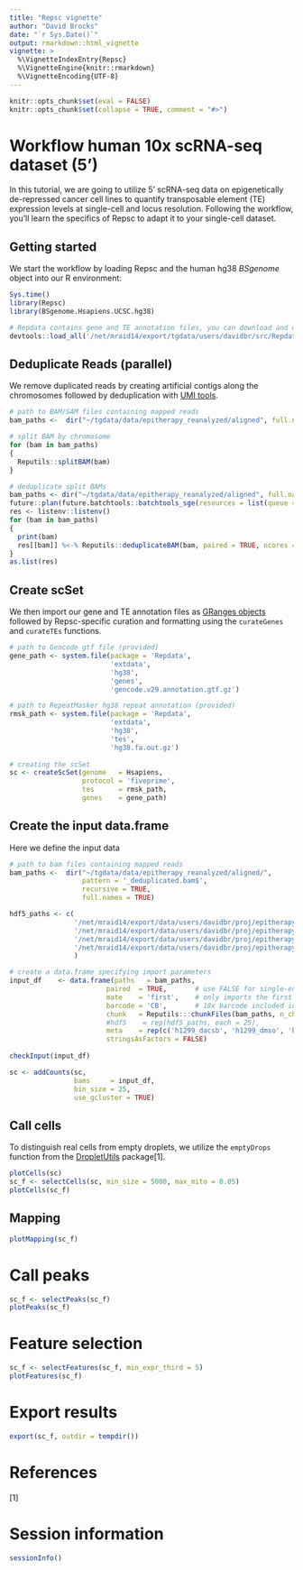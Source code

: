 ```yaml
---
title: "Repsc vignette"
author: "David Brocks"
date: "`r Sys.Date()`"
output: rmarkdown::html_vignette
vignette: >
  %\VignetteIndexEntry{Repsc}
  %\VignetteEngine{knitr::rmarkdown}
  %\VignetteEncoding{UTF-8}
---
```


```r
knitr::opts_chunk$set(eval = FALSE)
knitr::opts_chunk$set(collapse = TRUE, comment = "#>")
```

# Workflow human 10x scRNA-seq dataset (5')
In this tutorial, we are going to utilize 5' scRNA-seq data on epigenetically de-repressed cancer cell lines to quantify transposable element (TE) expression levels at single-cell and locus resolution. Following the workflow, you'll learn the specifics of Repsc to adapt it to your single-cell dataset.


## Getting started

We start the workflow by loading Repsc and the human hg38 _BSgenome_ object into our R environment:
```r
Sys.time()
library(Repsc)
library(BSgenome.Hsapiens.UCSC.hg38)

# Repdata contains gene and TE annotation files, you can download and define those files manually (see below)
devtools::load_all('/net/mraid14/export/tgdata/users/davidbr/src/Repdata/')
```

## Deduplicate Reads (parallel)

We remove duplicated reads by creating artificial contigs along the chromosomes followed by deduplication with [UMI tools](https://github.com/CGATOxford/UMI-tools).

```r
# path to BAM/SAM files containing mapped reads                         
bam_paths <-  dir("~/tgdata/data/epitherapy_reanalyzed/aligned", full.names = TRUE, pattern = 'bam.bam$')

# split BAM by chromosome
for (bam in bam_paths)
{
  Reputils::splitBAM(bam)
}

# deduplicate split BAMs
bam_paths <- dir("~/tgdata/data/epitherapy_reanalyzed/aligned", full.names = TRUE, pattern = 'chr[0-9, X, Y, MT]*.bam$')
future::plan(future.batchtools::batchtools_sge(resources = list(queue = "all.q", threads = 3, memory = 25), workers = Inf))
res <- listenv::listenv()
for (bam in bam_paths)
{
  print(bam)
  res[[bam]] %<-% Reputils::deduplicateBAM(bam, paired = TRUE, ncores = 3, align_dist = 1e3) %packages% "data.table"
}
as.list(res)
```

## Create scSet

We then import our gene and TE annotation files as [GRanges objects](https://bioconductor.org/packages/release/bioc/vignettes/GenomicRanges/inst/doc/GenomicRangesIntroduction.html) followed by Repsc-specific curation and formatting using the `curateGenes` and `curateTEs` functions.
```r
# path to Gencode gtf file (provided)
gene_path <- system.file(package = 'Repdata', 
                         'extdata',
                         'hg38',
                         'genes',                         
                         'gencode.v29.annotation.gtf.gz')

# path to RepeatMasker hg38 repeat annotation (provided)
rmsk_path <- system.file(package = 'Repdata', 
                         'extdata',
                         'hg38',
                         'tes',                         
                         'hg38.fa.out.gz')
                         
# creating the scSet
sc <- createScSet(genome   = Hsapiens,
                  protocol = 'fiveprime',
                  tes      = rmsk_path,
                  genes    = gene_path)
```

## Create the input data.frame

Here we define the input data
 
```r
# path to bam files containing mapped reads                         
bam_paths <-  dir("~/tgdata/data/epitherapy_reanalyzed/aligned/", 
                  pattern = '_deduplicated.bam$', 
                  recursive = TRUE,
                  full.names = TRUE)

hdf5_paths <- c(
                '/net/mraid14/export/data/users/davidbr/proj/epitherapy/data/hct116/10x/dmso/hct116_DMSO/outs/filtered_gene_bc_matrices_h5.h5',
                '/net/mraid14/export/data/users/davidbr/proj/epitherapy/data/hct116/10x/dacsb/hct116_DACSB/outs/filtered_gene_bc_matrices_h5.h5',
                '/net/mraid14/export/data/users/davidbr/proj/epitherapy/data/h1299/10x/dmso/h1299_DMSO/outs/filtered_gene_bc_matrices_h5.h5',
                '/net/mraid14/export/data/users/davidbr/proj/epitherapy/data/h1299/10x/dacsb/h1299_DACSB/outs/filtered_gene_bc_matrices_h5.h5'
                )             

# create a data.frame specifying import parameters                 
input_df    <- data.frame(paths   = bam_paths,
                        paired  = TRUE,       # use FALSE for single-end libraries
                        mate    = 'first',    # only imports the first mate of properly aligned read pairs, set to NA when using single-end libraries
                        barcode = 'CB',       # 10x barcode included in BAM flag
                        chunk   = Reputils:::chunkFiles(bam_paths, n_chunks = 12),
                        #hdf5    = rep(hdf5_paths, each = 25),
                        meta    = rep(c('h1299_dacsb', 'h1299_dmso', 'hct116_dacsb', 'hct116_dmso'), each = 25),
                        stringsAsFactors = FALSE)
                        
checkInput(input_df)                      
```

```r
sc <- addCounts(sc,
                bams     = input_df,
                bin_size = 25,
                use_gcluster = TRUE)
```

## Call cells

To distinguish real cells from empty droplets, we utilize the `emptyDrops` function from the [DropletUtils](https://rdrr.io/github/MarioniLab/DropletUtils/) package[1].

```r
plotCells(sc)
sc_f <- selectCells(sc, min_size = 5000, max_mito = 0.05)
plotCells(sc_f)
```

## Mapping
```r
plotMapping(sc_f)
```

# Call peaks
```r
sc_f <- selectPeaks(sc_f)
plotPeaks(sc_f)
```

# Feature selection
```r
sc_f <- selectFeatures(sc_f, min_expr_third = 5)
plotFeatures(sc_f)
```

# Export results
```r
export(sc_f, outdir = tempdir())
```
      
# References
[1]   

# Session information
```r
sessionInfo()
```          